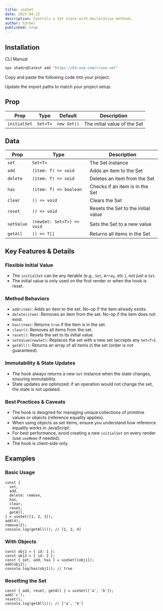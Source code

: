```yaml
---
title: useSet
date: 2025-04-22
description: Controls a Set state with declarative methods.
author: h3rmel
published: true
---
```


<HookPreview name="use-set-demo" />

## Installation

<Tabs defaultValue="cli">

<TabsList>
  <TabsTrigger value="cli">CLI</TabsTrigger>
  <TabsTrigger value="manual">Manual</TabsTrigger>
</TabsList>
<TabsContent value="cli">

```bash
npx shadcn@latest add "https://h3-use.com/r/use-set"
```

</TabsContent>
<TabsContent value="manual">

<Steps>

<Step>Copy and paste the following code into your project.</Step>

<HookSource name="use-set" />

<Step>Update the import paths to match your project setup.</Step>

</Steps>

</TabsContent>

</Tabs>

## Prop

| Prop         | Type     | Default     | Description                  |
| ------------ | -------- | ----------- | ---------------------------- |
| `initialSet` | `Set<T>` | `new Set()` | The initial value of the Set |

## Data

| Prop       | Type                       | Description                         |
| ---------- | -------------------------- | ----------------------------------- |
| `set`      | `Set<T>`                   | The Set instance                    |
| `add`      | `(item: T) => void`        | Adds an item to the Set             |
| `delete`   | `(item: T) => void`        | Deletes an item from the Set        |
| `has`      | `(item: T) => boolean`     | Checks if an item is in the Set     |
| `clear`    | `() => void`               | Clears the Set                      |
| `reset`    | `() => void`               | Resets the Set to the initial value |
| `setValue` | `(newSet: Set<T>) => void` | Sets the Set to a new value         |
| `getAll`   | `() => T[]`                | Returns all items in the Set        |

## Key Features & Details

### Flexible Initial Value

- The `initialSet` can be any iterable (e.g., `Set`, `Array`, etc.), not just a `Set`.
- The initial value is only used on the first render or when the hook is reset.

### Method Behaviors

- `add(item)`: Adds an item to the set. No-op if the item already exists.
- `delete(item)`: Removes an item from the set. No-op if the item does not exist.
- `has(item)`: Returns `true` if the item is in the set.
- `clear()`: Removes all items from the set.
- `reset()`: Resets the set to its initial value.
- `setValue(newSet)`: Replaces the set with a new set (accepts any `Set<T>`).
- `getAll()`: Returns an array of all items in the set (order is not guaranteed).

### Immutability & State Updates

- The hook always returns a new `Set` instance when the state changes, ensuring immutability.
- State updates are optimized: if an operation would not change the set, the state is not updated.

### Best Practices & Caveats

- The hook is designed for managing unique collections of primitive values or objects (reference equality applies).
- When using objects as set items, ensure you understand how reference equality works in JavaScript.
- For best performance, avoid creating a new `initialSet` on every render (use `useMemo` if needed).
- The hook is client-side only.

## Examples

### Basic Usage

```tsx
const {
  set,
  add,
  delete: remove,
  has,
  clear,
  reset,
  getAll,
} = useSet([1, 2, 3]);
add(4);
remove(2);
console.log(getAll()); // [1, 3, 4]
```

### With Objects

```tsx
const obj1 = { id: 1 };
const obj2 = { id: 2 };
const { set, add, has } = useSet([obj1]);
add(obj2);
console.log(has(obj1)); // true
```

### Resetting the Set

```tsx
const { add, reset, getAll } = useSet(['a', 'b']);
add('c');
reset();
console.log(getAll()); // ['a', 'b']
```
